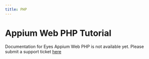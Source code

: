 ```yaml
---
title: PHP
---
```


# Appium Web PHP Tutorial
Documentation for Eyes Appium Web PHP is not available yet.
Please submit a support ticket [here](https://help.applitools.com/hc/en-us/requests/new)
<PartialOutro/>